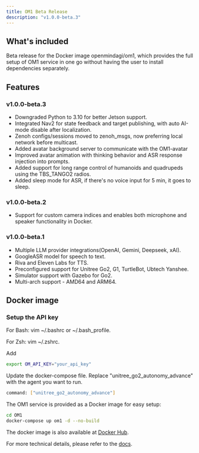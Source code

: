 ```yaml
---
title: OM1 Beta Release
description: "v1.0.0-beta.3"
---
```


## What's included

Beta release for the Docker image openmindagi/om1, which provides the full setup of OM1 service in one go without having the user to install dependencies separately. 

## Features

### v1.0.0-beta.3
- Downgraded Python to 3.10 for better Jetson support.
- Integrated Nav2 for state feedback and target publishing, with auto AI-mode disable after localization.
- Zenoh configs/sessions moved to zenoh_msgs, now preferring local network before multicast.
- Added avatar background server to communicate with the OM1-avatar
- Improved avatar animation with thinking behavior and ASR response injection into prompts.
- Added support for long range control of humanoids and quadrupeds using the TBS_TANGO2 radios.
- Added sleep mode for ASR, if there's no voice input for 5 min, it goes to sleep.

### v1.0.0-beta.2
- Support for custom camera indices and enables both microphone and speaker functionality in Docker.

### v1.0.0-beta.1
- Multiple LLM provider integrations(OpenAI, Gemini, Deepseek, xAI).
- GoogleASR model for speech to text.
- Riva and Eleven Labs for TTS.
- Preconfigured support for Unitree Go2, G1, TurtleBot, Ubtech Yanshee.
- Simulator support with Gazebo for Go2.
- Multi-arch support - AMD64 and ARM64.

## Docker image

### Setup the API key

For Bash: vim ~/.bashrc or ~/.bash_profile.

For Zsh: vim ~/.zshrc.

Add 
```bash 
export OM_API_KEY="your_api_key"
```

Update the docker-compose file. Replace "unitree_go2_autonomy_advance" with the agent you want to run.
```bash
command: ["unitree_go2_autonomy_advance"]
```

The OM1 service is provided as a Docker image for easy setup:
```bash
cd OM1
docker-compose up om1 -d --no-build
```

The docker image is also available at [Docker Hub](https://hub.docker.com/layers/openmindagi/om1/v1.0.0-beta.2).

For more technical details, please refer to the [docs](https://docs.openmind.org/full_autonomy_guidelines/om).